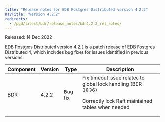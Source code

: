 ```yaml
---
title: "Release notes for EDB Postgres Distributed version 4.2.2"
navTitle: "Version 4.2.2"
redirects:
  - /pgd/latest/bdr/release_notes/bdr4.2.2_rel_notes/
---
```


Released: 14 Dec 2022


EDB Postgres Distributed version 4.2.2 is a patch release of EDB Postgres Distributed 4, which includes bug fixes for issues identified in previous versions.

| Component | Version |  Type   |                                                   Description                                                           |
| --------- | ------- | ------- | ------------------------------------------------------------------------------------------------------------------------|
| BDR       | 4.2.2   | Bug fix | Fix timeout issue related to global lock handling (BDR-2836) <p> Correctly lock Raft maintained tables when needed </p> |
